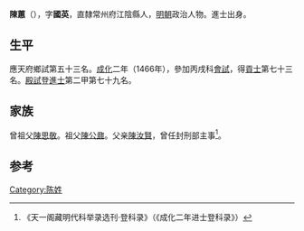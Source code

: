 {{Otheruses|other=名为陳蕙的其他人物|陳蕙}}
{{Otheruses|other=名为陈国英的其他人物|陈国英}}

'''陳蕙'''（{{bd|1429年||？}}），字'''國英'''，直隸常州府江陰縣人，[[明朝|明朝]]政治人物。進士出身。

== 生平 ==
應天府鄉試第五十三名。[[成化|成化]]二年（1466年），參加丙戌科[[會試|會試]]，得[[貢士|貢士]]第七十三名。[[殿試|殿試]]登[[進士|進士]]第二甲第七十九名。

== 家族 ==
曾祖父[[陳思敬|陳思敬]]。祖父[[陳公鼐|陳公鼐]]。父亲[[陳汝賢|陳汝賢]]，曾任封刑部主事<ref>《天一阁藏明代科举录选刊·登科录》（《成化二年进士登科录》）</ref>。

==参考==
{{reflist}}

{{成化二年丙戌科殿試金榜}}

{{Authority control}}

{{DEFAULTSORT:}}
[[Category:陈姓|Category:陈姓]]


{{明朝人物小作品}}